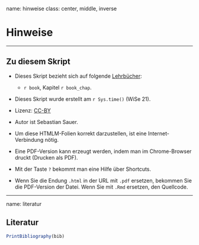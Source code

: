 
name: hinweise
class: center, middle, inverse


# Hinweise 

---

## Zu diesem Skript

- Dieses Skript bezieht sich auf folgende [Lehrbücher](#literatur): 
  - `r book`, Kapitel `r book_chap`.



- Dieses Skript wurde erstellt am `r Sys.time()` (WiSe 21).

- Lizenz: [CC-BY](https://creativecommons.org/licenses/by/4.0/)

- Autor ist Sebastian Sauer.

- Um diese HTMLM-Folien korrekt darzustellen, ist eine Internet-Verbindung nötig.

- Eine PDF-Version kann erzeugt werden, indem man im Chrome-Browser druckt (Drucken als PDF).

- Mit der Taste `?` bekommt man eine Hilfe über Shortcuts.

- Wenn Sie die Endung `.html` in der URL mit `.pdf` ersetzen, bekommen Sie die PDF-Version der Datei. Wenn Sie mit `.Rmd` ersetzen, den Quellcode.


---

name: literatur

## Literatur


```r
PrintBibliography(bib)
```

